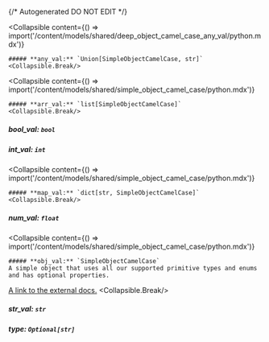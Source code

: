 {/* Autogenerated DO NOT EDIT  */}

<Collapsible
    content={() => import('/content/models/shared/deep_object_camel_case_any_val/python.mdx')}
>
    ##### **any_val:** `Union[SimpleObjectCamelCase, str]`
    <Collapsible.Break/>
</Collapsible>

<Collapsible
    content={() => import('/content/models/shared/simple_object_camel_case/python.mdx')}
>
    ##### **arr_val:** `list[SimpleObjectCamelCase]`
    <Collapsible.Break/>
</Collapsible>

##### **bool_val:** `bool`

##### **int_val:** `int`

<Collapsible
    content={() => import('/content/models/shared/simple_object_camel_case/python.mdx')}
>
    ##### **map_val:** `dict[str, SimpleObjectCamelCase]`
    <Collapsible.Break/>
</Collapsible>

##### **num_val:** `float`

<Collapsible
    content={() => import('/content/models/shared/simple_object_camel_case/python.mdx')}
>
    ##### **obj_val:** `SimpleObjectCamelCase`
    A simple object that uses all our supported primitive types and enums and has optional properties.

[A link to the external docs.](https://docs.speakeasyapi.dev)
    <Collapsible.Break/>
</Collapsible>

##### **str_val:** `str`

##### **type:** `Optional[str]`

